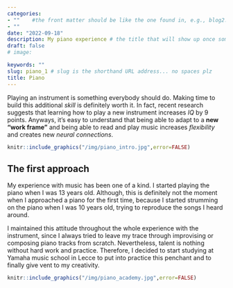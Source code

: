 ```yaml
---
categories:  
- ""    #the front matter should be like the one found in, e.g., blog2.md. It cannot be like the normal Rmd we used
- ""
date: "2022-09-18"
description: My piano experience # the title that will show up once someone gets to this page
draft: false
# image:

keywords: ""
slug: piano_1 # slug is the shorthand URL address... no spaces plz
title: Piano
---
```

Playing an instrument is something everybody should do. Making time to build this additional *skill* is definitely worth it. In fact, recent research suggests that learning how to play a new instrument increases *IQ* by 9 points. Anyways, it's easy to understand that being able to adapt to a **new "work frame"** and being able to read and play music increases *flexibility* and creates new *neural connections*.

```r
knitr::include_graphics("/img/piano_intro.jpg",error=FALSE)
```

## The first approach

My experience with music has been one of a kind. I started playing the piano when I was 13 years old. Although, this is definitely not the moment when I approached a piano for the first time, because I started strumming on the piano when I was 10 years old, trying to reproduce the songs I heard around.

I maintained this attitude throughout the whole experience with the instrument, since I always tried to leave my trace through improvising or composing piano tracks from scratch. Nevertheless, talent is nothing without hard work and practice. Therefore, I decided to start studying at Yamaha music school in Lecce to put into practice this penchant and to finally give vent to my creativity.

```r
knitr::include_graphics("/img/piano_academy.jpg",error=FALSE)
```